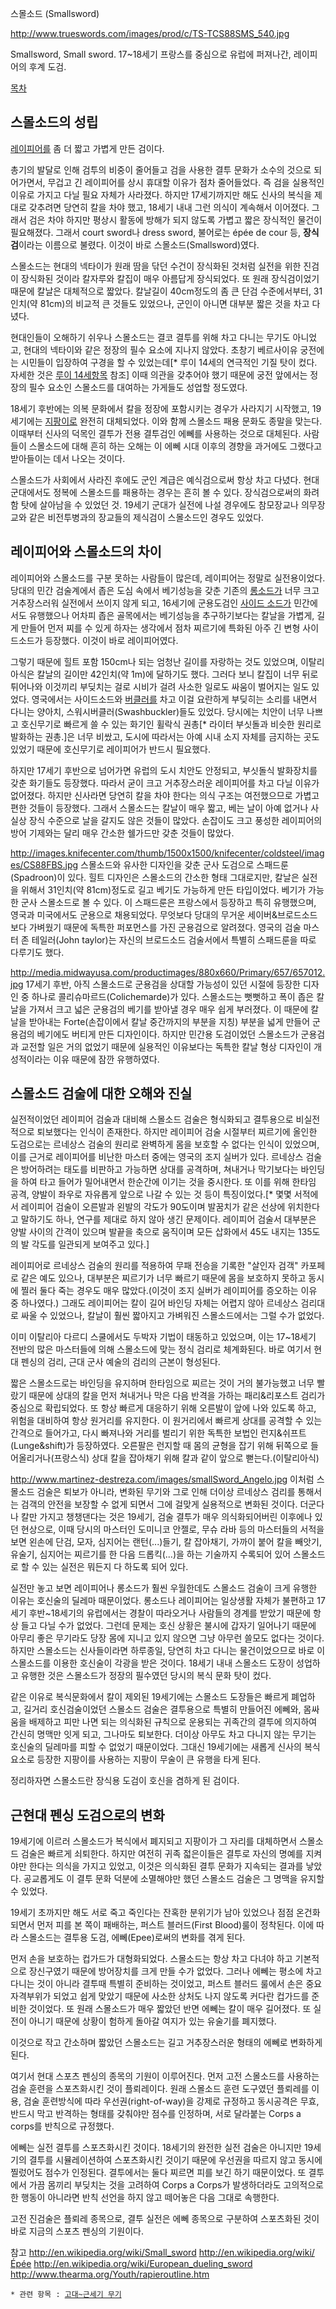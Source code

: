 스몰소드 (Smallsword)  

http://www.trueswords.com/images/prod/c/TS-TCS88SMS_540.jpg

Smallsword, Small sword. 17~18세기 프랑스를 중심으로 유럽에 퍼져나간, 레이피어의 후계 도검.

[[목차]]

== 스몰소드의 성립 ==
[[레이피어]]를 좀 더 짧고 가볍게 만든 검이다.

총기의 발달로 인해 검투의 비중이 줄어들고 검을 사용한 결투 문화가 소수의 것으로 되어가면서, 무겁고 긴 레이피어를 상시 휴대할 이유가 점차 줄어들었다. 즉 검을 실용적인 이유로 가지고 다닐 필요 자체가 사라졌다. 하지만 17세기까지만 해도 신사의 복식을 제대로 갖추려면 당연히 칼을 차야 했고, 18세기 내내 그런 의식이 계속해서 이어졌다. 그래서 검은 차야 하지만 평상시 활동에 방해가 되지 않도록 가볍고 짧은 장식적인 물건이 필요해졌다. 그래서 court sword나 dress sword, 불어로는 épée de cour 등, '''장식검'''이라는 이름으로 불렸다. 이것이 바로 스몰소드(Smallsword)였다. 

스몰소드는 현대의 넥타이가 원래 땀을 닦던 수건이 장식화된 것처럼 실전을 위한 진검이 장식화된 것이라 칼자루와 칼집이 매우 아름답게 장식되었다. 또 원래 장식검이었기 때문에 칼날은 대체적으로 짧았다. 칼날길이 40cm정도의 좀 큰 단검 수준에서부터, 31인치(약 81cm)의 비교적 큰 것들도 있었으나, 군인이 아니면 대부분 짧은 것을 차고 다녔다. 

현대인들이 오해하기 쉬우나 스몰소드는 결코 결투를 위해 차고 다니는 무기도 아니었고, 현대의 넥타이와 같은 정장의 필수 요소에 지나지 않았다. 초창기 베르사이유 궁전에는 시민들이 입장하여 구경을 할 수 있었는데[* 루이 14세의 연극적인 기질 탓이 컸다. 자세한 것은 [[루이 14세]]항목 참조] 이때 의관을 갖추어야 했기 때문에 궁전 앞에서는 정장의 필수 요소인 스몰소드를 대여하는 가게들도 성업할 정도였다. 

18세기 후반에는 의복 문화에서 칼을 정장에 포함시키는 경우가 사라지기 시작했고, 19세기에는 [[지팡이]]로 완전히 대체되었다. 이와 함께 스몰소드 패용 문화도 종말을 맞는다. 이때부터 신사의 덕목인 결투가 전용 결투검인 에뻬를 사용하는 것으로 대체된다. 사람들이 스몰소드에 대해 흔히 하는 오해는 이 에뻬 시대 이후의 경향을 과거에도 그랬다고 받아들이는 데서 나오는 것이다. 

스몰소드가 사회에서 사라진 후에도 군인 계급은 예식검으로써 항상 차고 다녔다. 현대 군대에서도 정복에 스몰소드를 패용하는 경우는 흔히 볼 수 있다. 장식검으로써의 화려함 탓에 살아남을 수 있었던 것. 19세기 군대가 실전에 나설 경우에도 참모장교나 의무장교와 같은 비전투병과의 장교들의 제식검이 스몰소드인 경우도 있었다. 

== 레이피어와 스몰소드의 차이 ==
레이피어와 스몰소드를 구분 못하는 사람들이 많은데, 레이피어는 정말로 실전용이었다. 당대의 민간 검술계에서 좁은 도심 속에서 베기성능을 갖춘 기존의 [[롱소드]]가 너무 크고 거추장스러워 실전에서 쓰이지 않게 되고, 16세기에 군용도검인 [[사이드 소드]]가 민간에서도 유행했으나 어차피 좁은 골목에서는 베기성능을 추구하기보다는 칼날을 가볍게, 길게 만들어 먼저 찌를 수 있게 하자는 생각에서 점차 찌르기에 특화된 아주 긴 변형 사이드소드가 등장했다. 이것이 바로 레이피어였다. 

그렇기 때문에 힐트 포함 150cm나 되는 엄청난 길이를 자랑하는 것도 있었으며, 이탈리아식은 칼날의 길이만 42인치(약 1m)에 달하기도 했다. 그러다 보니 칼집이 너무 뒤로 튀어나와 이것끼리 부딪치는 걸로 시비가 걸려 사소한 일로도 싸움이 벌어지는 일도 있었다. 영국에서는 사이드소드와 [[버클러]]를 차고 이걸 요란하게 부딪히는 소리를 내면서 다니는 양아치, 스워시버클러(Swashbuckler)들도 있었다. 당시에는 치안이 너무 나쁘고 호신무기로 빠르게 쓸 수 있는 화기인 휠락식 권총[* 라이터 부싯돌과 비슷한 원리로 발화하는 권총.]은 너무 비쌌고, 도시에 따라서는 아예 시내 소지 자체를 금지하는 곳도 있었기 때문에 호신무기로 레이피어가 반드시 필요했다. 

하지만 17세기 후반으로 넘어가면 유럽의 도시 치안도 안정되고, 부싯돌식 발화장치를 갖춘 화기들도 등장했다. 따라서 굳이 크고 거추장스러운 레이피어를 차고 다닐 이유가 없어졌다. 하지만 신사라면 당연히 칼을 차야 한다는 의식 구조는 여전했으므로 가볍고 편한 것들이 등장했다. 그래서 스몰소드는 칼날이 매우 짧고, 베는 날이 아예 없거나 사실상 장식 수준으로 날을 갈지도 않은 것들이 많았다. 손잡이도 크고 풍성한 레이피어의 방어 기제와는 달리 매우 간소한 쉘가드만 갖춘 것들이 많았다. 

http://images.knifecenter.com/thumb/1500x1500/knifecenter/coldsteel/images/CS88FBS.jpg
스몰소드와 유사한 디자인을 갖춘 군사 도검으로 스패드룬(Spadroon)이 있다. 힐트 디자인은 스몰소드의 간소한 형태 그대로지만, 칼날은 실전을 위해서 31인치(약 81cm)정도로 길고 베기도 가능하게 만든 타입이었다. 베기가 가능한 군사 스몰소드로 볼 수 있다. 이 스패드룬은 프랑스에서 등장하고 특히 유행했으며, 영국과 미국에서도 군용으로 채용되었다. 무엇보다 당대의 무거운 세이버&브로드소드보다 가벼웠기 때문에 독특한 퍼포먼스를 가진 군용검으로 알려졌다. 영국의 검술 마스터 존 테일러(John taylor)는 자신의 브로드소드 검술서에서 특별히 스패드룬을 따로 다루기도 했다. 

http://media.midwayusa.com/productimages/880x660/Primary/657/657012.jpg
17세기 후반, 아직 스몰소드로 군용검을 상대할 가능성이 있던 시절에 등장한 디자인 중 하나로 콜리슈마르드(Colichemarde)가 있다. 스몰소드는 뻣뻣하고 폭이 좁은 칼날을 가져서 크고 넓은 군용검의 베기를 받아낼 경우 매우 쉽게 부러졌다. 이 때문에 칼날을 받아내는 Forte(손잡이에서 칼날 중간까지의 부분을 지칭) 부분을 넓게 만들어 군용검의 베기에도 버티게 만든 디자인이다. 하지만 민간용 도검이었던 스몰소드가 군용검과 교전할 일은 거의 없었기 때문에 실용적인 이유보다는 독특한 칼날 형상 디자인이 개성적이라는 이유 때문에 잠깐 유행하였다.

== 스몰소드 검술에 대한 오해와 진실 ==
실전적이었던 레이피어 검술과 대비해 스몰소드 검술은 형식화되고 결투용으로 비실전적으로 퇴보했다는 인식이 존재한다. 하지만 레이피어 검술 시절부터 찌르기에 올인한 도검으로는 르네상스 검술의 원리로 완벽하게 몸을 보호할 수 없다는 인식이 있었으며, 이를 근거로 레이피어를 비난한 마스터 중에는 영국의 조지 실버가 있다. 르네상스 검술은 방어하려는 태도를 비판하고 가능하면 상대를 공격하며, 쳐내거나 막기보다는 바인딩을 하여 타고 들어가 밀어내면서 한순간에 이기는 것을 중시한다. 또 이를 위해 한타임 공격, 양발이 좌우로 자유롭게 앞으로 나갈 수 있는 것 등이 특징이었다.[* 몇몇 서적에서 레이피어 검술이 오른발과 왼발의 각도가 90도이며 발꿈치가 같은 선상에 위치한다고 말하기도 하나, 연구를 제대로 하지 않아 생긴 문제이다. 레이피어 검술서 대부분은 양발 사이의 간격이 있으며 발끝을 축으로 움직이며 모든 삽화에서 45도 내지는 135도의 발 각도를 일관되게 보여주고 있다.] 

레이피어로 르네상스 검술의 원리를 적용하여 무패 전승을 기록한 "살인자 검객" 카포페로 같은 예도 있으나, 대부분은 찌르기가 너무 빠르기 때문에 몸을 보호하지 못하고 동시에 찔러 둘다 죽는 경우도 매우 많았다.(이것이 조지 실버가 레이피어를 증오하는 이유 중 하나였다.) 그래도 레이피어는 칼이 길어 바인딩 자체는 어렵지 않아 르네상스 검리대로 싸울 수 있었으나, 칼날이 훨씬 짧아지고 가벼워진 스몰소드에서는 그럴 수가 없었다. 

이미 이탈리아 다르디 스쿨에서도 두박자 기법이 태동하고 있었으며, 이는 17~18세기 전반의 많은 마스터들에 의해 스몰소드에 맞는 정식 검리로 체계화된다. 바로 여기서 현대 펜싱의 검리, 근대 군사 예술의 검리의 근본이 형성된다. 

짧은 스몰소드로는 바인딩을 유지하며 한타임으로 찌르는 것이 거의 불가능했고 너무 빨랐기 때문에 상대의 칼을 먼저 쳐내거나 막은 다음 반격을 가하는 패리&리포스트 검리가 중심으로 확립되었다. 또 항상 빠르게 대응하기 위해 오른발이 앞에 나와 있도록 하고, 위험을 대비하여 항상 원거리를 유지한다. 이 원거리에서 빠르게 상대를 공격할 수 있는 간격으로 들어가고, 다시 빠져나와 거리를 벌리기 위한 독특한 보법인 런지&쉬프트(Lunge&shift)가 등장하였다. 오른팔은 런지할 때 몸의 균형을 잡기 위해 뒤쪽으로 들어올리거나(프랑스식) 상대 칼을 잡아채기 위해 칼과 같이 앞으로 뻗는다.(이탈리아식)

http://www.martinez-destreza.com/images/smallSword_Angelo.jpg
이처럼 스몰소드 검술은 퇴보가 아니라, 변화된 무기와 그로 인해 더이상 르네상스 검리를 통해서는 검객의 안전을 보장할 수 없게 되면서 그에 걸맞게 실용적으로 변화된 것이다. 더군다나 칼만 가지고 챙챙댄다는 것은 19세기, 검술 결투가 매우 의식화되어버린 이후에나 있던 현상으로, 이때 당시의 마스터인 도미니코 안젤로, 무슈 라바 등의 마스터들의 서적을 보면 왼손에 단검, 모자, 심지어는 랜턴(...)들기, 칼 잡아채기, 가까이 붙어 칼을 빼앗기, 유술기, 심지어는 찌르기를 한 다음 드롭킥(...)을 하는 기술까지 수록되어 있어 스몰소드로 할 수 있는 실전은 뭐든지 다 하도록 되어 있다. 

실전만 놓고 보면 레이피어나 롱소드가 훨씬 우월한데도 스몰소드 검술이 크게 유행한 이유는 호신술의 딜레마 때문이었다. 롱소드나 레이피어는 일상생활 자체가 불편하고 17세기 후반~18세기의 유럽에서는 경찰이 따라오거나 사람들의 경계를 받았기 때문에 항상 들고 다닐 수가 없었다. 그런데 문제는 호신 상황은 불시에 갑자기 일어나기 때문에 아무리 좋은 무기라도 당장 몸에 지니고 있지 않으면 그냥 아무런 쓸모도 없다는 것이다. 하지만 스몰소드는 신사들이라면 하루종일, 당연히 차고 다니는 물건이었으므로 바로 이 스몰소드를 이용한 호신술이 각광을 받은 것이다. 18세기 내내 스몰소드 도장이 성업하고 유행한 것은 스몰소드가 정장의 필수였던 당시의 복식 문화 탓이 컸다. 

같은 이유로 복식문화에서 칼이 제외된 19세기에는 스몰소드 도장들은 빠르게 폐업하고, 길거리 호신검술이었던 스몰소드 검술은 결투용으로 특별히 만들어진 에뻬와, 몸싸움을 배제하고 피만 나면 되는 의식화된 규칙으로 운용되는 귀족간의 결투에 의지하여 간신히 명맥만 잇게 되고, 그나마도 퇴보한다. 더이상 아무도 차고 다니지 않는 무기는 호신술의 딜레마를 피할 수 없었기 때문이었다. 그대신 19세기에는 새롭게 신사의 복식 요소로 등장한 지팡이를 사용하는 지팡이 무술이 큰 유행을 타게 된다. 

정리하자면 스몰소드란 장식용 도검이 호신을 겸하게 된 검이다.

== 근현대 펜싱 도검으로의 변화 ==
19세기에 이르러 스몰소드가 복식에서 폐지되고 지팡이가 그 자리를 대체하면서 스몰소드 검술은 빠르게 쇠퇴한다. 하지만 여전히 귀족 젋은이들은 결투로 자신의 명예를 지켜야만 한다는 의식을 가지고 있었고, 이것은 의식화된 결투 문화가 지속되는 결과를 낳았다. 공교롭게도 이 결투 문화 덕분에 소멸해야만 했던 스몰소드 검술은 그 명맥을 유지할 수 있었다. 

19세기 초까지만 해도 서로 죽고 죽인다는 잔혹한 분위기가 남아 있었으나 점점 온건화되면서 먼저 피를 본 쪽이 패배하는, 퍼스트 블러드(First Blood)룰이 정착된다. 이에 따라 스몰소드는 결투용 도검, 에뻬(Epee)로써의 변화를 겪게 된다. 

먼저 손을 보호하는 컵가드가 대형화되었다. 스몰소드는 항상 차고 다녀야 하고 기본적으로 장신구였기 때문에 방어장치를 크게 만들 수가 없었다. 그러나 에뻬는 평소에 차고 다니는 것이 아니라 결투때 특별히 준비하는 것이었고, 퍼스트 블러드 룰에서 손은 중요 자격부위가 되었고 쉽게 맞았기 때문에 사소한 상처도 나지 않도록 커다란 컵가드를 준비한 것이었다. 또 원래 스몰소드가 매우 짧았던 반면 에뻬는 칼이 매우 길어졌다. 또 실전이 아니기 때문에 상황이 험하게 돌아갈 여지가 있는 유술기를 폐지했다. 

이것으로 작고 간소하며 짧았던 스몰소드는 길고 거추장스러운 형태의 에뻬로 변화하게 된다. 

여기서 현대 스포츠 펜싱의 종목의 기원이 이루어진다. 먼저 고전 스몰소드를 사용하는 검술 훈련을 스포츠화시킨 것이 플뢰레이다. 원래 스몰소드 훈련 도구였던 플뢰레를 이용, 검술 훈련방식에 따라 우선권(right-of-way)을 강제로 규정하고 동시공격은 무효, 반드시 막고 반격하는 형태를 갖춰야만 점수를 인정하며, 서로 달라붙는 Corps a corps를 반칙으로 규정했다. 

에뻬는 실전 결투를 스포츠화시킨 것이다. 18세기의 완전한 실전 검술은 아니지만 19세기의 결투를 시뮬레이션하여 스포츠화시킨 것이기 때문에 우선권을 따르지 않고 동시에 찔렀어도 점수가 인정된다. 결투에서는 둘다 찌르면 피를 보긴 하기 때문이었다. 또 결투에서 가끔 몸끼리 부딪치는 것을 고려하여 Corps a Corps가 발생하더라도 고의적으로 한 행동이 아니라면 반칙 선언을 하지 않고 떼어놓은 다음 그대로 속행한다. 

고전 진검술은 플뢰레 종목으로, 결투 실전은 에뻬 종목으로 구분하여 스포츠화된 것이 바로 지금의 스포츠 펜싱의 기원이다. 

참고
http://en.wikipedia.org/wiki/Small_sword
http://en.wikipedia.org/wiki/Épée
http://en.wikipedia.org/wiki/European_dueling_sword
http://www.thearma.org/Youth/rapieroutline.htm

 * 관련 항목 : [[고대~근세기 무기]]
